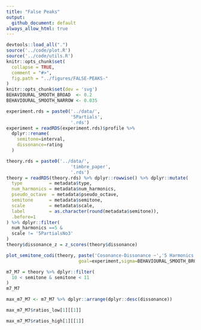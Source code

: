 ```yaml
---
title: "False Peaks"
output:
  github_document: default
always_allow_html: true
---
```

```r
devtools::load_all(".")
source('../code/plot.R')
source('../code/utils.R')
knitr::opts_chunk$set(
  collapse = TRUE,
  comment = "#>",
  fig.path = "../figures/FALSE-PEAKS-"
)
knitr::opts_chunk$set(dev = 'svg')
BEHAVIOURAL_SMOOTH_BROAD  <- 0.2
BEHAVIOURAL_SMOOTH_NARROW <- 0.035
```

```r
experiment.rds = paste0('../data/',
                        '5Partials',
                        '.rds')
experiment = readRDS(experiment.rds)$profile %>% 
  dplyr::rename(
    semitone=interval,
    dissonance=rating
  )
```

```r
theory.rds = paste0('../data/',
                        'timbre_paper',
                        '.rds')
theory = readRDS(theory.rds) %>% dplyr::rowwise() %>% dplyr::mutate(
  type          = metadata$type,
  num_harmonics = metadata$num_harmonics,
  pseudo_octave  = metadata$pseudo_octave,
  semitone      = metadata$semitone,
  scale         = metadata$scale,
  label         = as.character(round(metadata$semitone)),
  .before=1
) %>% dplyr::filter(
  num_harmonics ==5 &
  scale != '5PartialsNo3'
)
theory$dissonance_z = z_scores(theory$dissonance)
```

```r
plot_semitone_codi(theory, paste('Cosonance-Dissonance ~','5 Harmonics'),
                           goal=experiment,sigma=BEHAVIOURAL_SMOOTH_BROAD)
```

```r
m7_M7 = theory %>% dplyr::filter(
  10 < semitone & semitone < 11
)
m7_M7
```

```r
max_m7_M7 <- m7_M7 %>% dplyr::arrange(dplyr::desc(dissonance))
```

```r
max_m7_M7$ratios_low[1][[1]]
```
```r
max_m7_M7$ratios_high[1][[1]]
```
